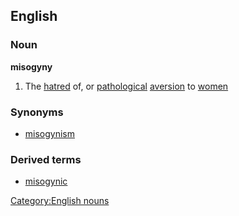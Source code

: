 ==English==
===Noun===
'''misogyny'''
{{wikipedia}}
#The [[hatred]] of, or [[pathological]] [[aversion]] to [[women]]
===Synonyms===
*[[misogynism]]
===Derived terms===
*[[misogynic]]
[[Category:English nouns]]